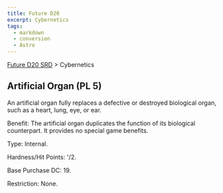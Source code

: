 ```yaml
---
title: Future D20
excerpt: Cybernetics
tags:
  - markdown
  - conversion
  - Astro
---
```






[Future D20 SRD]( / ) > Cybernetics




## Artificial Organ (PL 5)


An artificial organ fully replaces a defective or destroyed biological organ, such as a heart, lung, eye, or ear.


Benefit: The artificial organ duplicates the function of its biological counterpart. It provides no special game benefits.


Type: Internal.


Hardness/Hit Points: '/2.


Base Purchase DC: 19.


Restriction: None.



